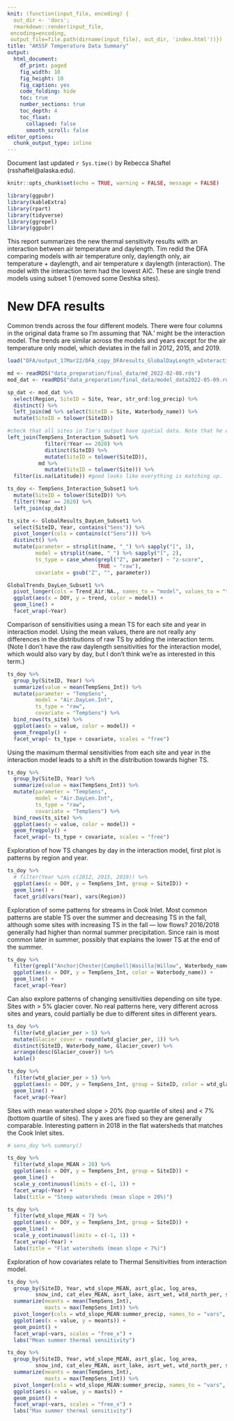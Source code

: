 ```yaml
---
knit: (function(input_file, encoding) {
  out_dir <- 'docs';
  rmarkdown::render(input_file,
 encoding=encoding,
 output_file=file.path(dirname(input_file), out_dir, 'index.html'))})
title: "AKSSF Temperature Data Summary"
output:
  html_document: 
    df_print: paged
    fig_width: 10
    fig_height: 10
    fig_caption: yes
    code_folding: hide
    toc: true
    number_sections: true
    toc_depth: 4
    toc_float:
      collapsed: false
      smooth_scroll: false
editor_options: 
  chunk_output_type: inline
---
```


Document last updated `r Sys.time()` by Rebecca Shaftel (rsshaftel@alaska.edu). 


```r
knitr::opts_chunk$set(echo = TRUE, warning = FALSE, message = FALSE)

library(ggpubr)
library(kableExtra)
library(rpart)
library(tidyverse)
library(ggrepel)
library(ggpubr)
```

This report summarizes the new thermal sensitivity results with an interaction between air temperature and daylength. Tim redid the DFA comparing models with air temperature only, daylength only, air temperature + daylength, and air temperature x daylength (interaction). The model with the interaction term had the lowest AIC. These are single trend models using subset 1 (removed some Deshka sites).

# New DFA results

Common trends across the four different models. There were four columns in the original data frame so I'm assuming that 'NA.' might be the interaction model. The trends are similar across the models and years except for the air temperature only model, which deviates in the fall in 2012, 2015, and 2019.

```r
load("DFA/output_17Mar22/DFA_copy_DFAresults_GlobalDayLength_wInteraction_AllSubsets.Rdata")

md <- readRDS("data_preparation/final_data/md_2022-02-08.rds")
mod_dat <- readRDS("data_preparation/final_data/model_data2022-05-09.rds")

sp_dat <- mod_dat %>% 
  select(Region, SiteID = Site, Year, str_ord:log_precip) %>%
  distinct() %>% 
  left_join(md %>% select(SiteID = Site, Waterbody_name)) %>% 
  mutate(SiteID = tolower(SiteID))

#check that all sites in Tim's output have spatial data. Note that he dropped a lot of sites so use a left join.
left_join(TempSens_Interaction_Subset1 %>%
            filter(!Year == 2020) %>% 
            distinct(SiteID) %>% 
            mutate(SiteID = tolower(SiteID)),
          md %>% 
            mutate(SiteID = tolower(Site))) %>% 
  filter(is.na(Latitude)) #good looks like everything is matching up.

ts_doy <- TempSens_Interaction_Subset1 %>%
  mutate(SiteID = tolower(SiteID)) %>% 
  filter(!Year == 2020) %>% 
  left_join(sp_dat) 

ts_site <- GlobalResults_DayLen_Subset1 %>%
  select(SiteID, Year, contains("Sens")) %>% 
  pivot_longer(cols = contains(c("Sens"))) %>% 
  distinct() %>% 
  mutate(parameter = strsplit(name, "_") %>% sapply("[", 1),
         model = strsplit(name, "_") %>% sapply("[", 2),
         ts_type = case_when(grepl("Z", parameter) ~ "z-score",
                             TRUE ~ "raw"),
         covariate = gsub("Z", "", parameter)) 

```


```r

GlobalTrends_DayLen_Subset1 %>%
  pivot_longer(cols = Trend_Air:NA., names_to = "model", values_to = "trend") %>% 
  ggplot(aes(x = DOY, y = trend, color = model)) +
  geom_line() +
  facet_wrap(~Year)

```

Comparison of sensitivities using a mean TS for each site and year in interaction model. Using the mean values, there are not really any differences in the distributions of raw TS by adding the interaction term. (Note I don't have the raw daylength sensitivities for the interaction model, which would also vary by day, but I don't think we're as interested in this term.)

```r

ts_doy %>% 
  group_by(SiteID, Year) %>% 
  summarize(value = mean(TempSens_Int)) %>% 
  mutate(parameter = "TempSens",
         model = "Air.DayLen.Int",
         ts_type = "raw",
         covariate = "TempSens") %>% 
  bind_rows(ts_site) %>% 
  ggplot(aes(x = value, color = model)) +
  geom_freqpoly() +
  facet_wrap(~ ts_type + covariate, scales = "free") 
```

Using the maximum thermal sensitivities from each site and year in the interaction model leads to a shift in the distribution towards higher TS.

```r

ts_doy %>% 
  group_by(SiteID, Year) %>% 
  summarize(value = max(TempSens_Int)) %>% 
  mutate(parameter = "TempSens",
         model = "Air.DayLen.Int",
         ts_type = "raw",
         covariate = "TempSens") %>% 
  bind_rows(ts_site) %>% 
  ggplot(aes(x = value, color = model)) +
  geom_freqpoly() +
  facet_wrap(~ ts_type + covariate, scales = "free") 
```

Exploration of how TS changes by day in the interaction model, first plot is patterns by region and year. 

```r
ts_doy %>% 
  # filter(Year %in% c(2012, 2015, 2019)) %>% 
  ggplot(aes(x = DOY, y = TempSens_Int, group = SiteID)) +
  geom_line() +
  facet_grid(vars(Year), vars(Region))

```

Exploration of some patterns for streams in Cook Inlet. Most common patterns are stable TS over the summer and decreasing TS in the fall, although some sites with increasing TS in the fall --- low flows? 2016/2018 generally had higher than normal summer precipitation. Since rain is most common later in summer, possibly that explains the lower TS at the end of the summer. 

```r
ts_doy %>% 
  filter(grepl("Anchor|Chester|Campbell|Wasilla|Willow", Waterbody_name) | Waterbody_name == "Kroto (Deshka) Creek") %>%
  ggplot(aes(x = DOY, y = TempSens_Int, color = Waterbody_name)) +
  geom_line() +
  facet_wrap(~Year)

```

Can also explore patterns of changing sensitivities depending on site type. Sites with > 5% glacier cover. No real patterns here, very different across sites and years, could partially be due to different sites in different years.

```r
ts_doy %>% 
  filter(wtd_glacier_per > 5) %>% 
  mutate(Glacier_cover = round(wtd_glacier_per, 1)) %>% 
  distinct(SiteID, Waterbody_name, Glacier_cover) %>% 
  arrange(desc(Glacier_cover)) %>% 
  kable()

ts_doy %>% 
  filter(wtd_glacier_per > 5) %>% 
  ggplot(aes(x = DOY, y = TempSens_Int, group = SiteID, color = wtd_glacier_per)) +
  geom_line() +
  facet_wrap(~Year)
```

Sites with mean watershed slope > 20% (top quartile of sites) and < 7% (bottom quartile of sites). The y axes are fixed so they are generally comparable. Interesting pattern in 2018 in the flat watersheds that matches the Cook Inlet sites.

```r
# sens_doy %>% summary()

ts_doy %>% 
  filter(wtd_slope_MEAN > 20) %>% 
  ggplot(aes(x = DOY, y = TempSens_Int, group = SiteID)) +
  geom_line() +
  scale_y_continuous(limits = c(-1, 1)) +
  facet_wrap(~Year) +
  labs(title = "Steep watersheds (mean slope > 20%)")

ts_doy %>% 
  filter(wtd_slope_MEAN < 7) %>% 
  ggplot(aes(x = DOY, y = TempSens_Int, group = SiteID)) +
  geom_line() +
  scale_y_continuous(limits = c(-1, 1)) +
  facet_wrap(~Year) +
  labs(title = "Flat watersheds (mean slope < 7%)")
```

Exploration of how covariates relate to Thermal Sensitivities from interaction model.

```r
ts_doy %>%
  group_by(SiteID, Year, wtd_slope_MEAN, asrt_glac, log_area, 
         snow_ind, cat_elev_MEAN, asrt_lake, asrt_wet, wtd_north_per, summer_precip) %>%
  summarize(meants = mean(TempSens_Int),
            maxts = max(TempSens_Int)) %>% 
  pivot_longer(cols = wtd_slope_MEAN:summer_precip, names_to = "vars", values_to = "value") %>%  
  ggplot(aes(x = value, y = meants)) +
  geom_point() +
  facet_wrap(~vars, scales = "free_x") +
  labs("Mean summer thermal sensitivity")

ts_doy %>%
  group_by(SiteID, Year, wtd_slope_MEAN, asrt_glac, log_area, 
         snow_ind, cat_elev_MEAN, asrt_lake, asrt_wet, wtd_north_per, summer_precip) %>%
  summarize(meants = mean(TempSens_Int),
            maxts = max(TempSens_Int)) %>% 
  pivot_longer(cols = wtd_slope_MEAN:summer_precip, names_to = "vars", values_to = "value") %>%  
  ggplot(aes(x = value, y = maxts)) +
  geom_point() +
  facet_wrap(~vars, scales = "free_x") +
  labs("Max summer thermal sensitivity")
```



